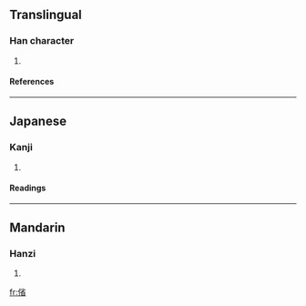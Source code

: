 ==Translingual==
===Han character===
{{Han char|rn=9|rad=人|as=09|sn=11|four=2926<sub>2</sub>|canj=人火竹山 (OFHU)}}
# {{defn|Han}}
====References====
{{Han ref|kx=0110.250|dkj=00857|dj=0236.090|hdz=10189.040|uh=5057|ud=20567|bh=D466|bd=54374}}
----
==Japanese==
===Kanji===
{{ja-kanji|grade=|rs=人09}}
# {{defn|Japanese}}
====Readings====
{{ja-readings|on=[[せい]] (sei), [[しゃう]] (shau)|kun=[[まつすぐなさま]] (matsusugunasama)}}
----
==Mandarin==
===Hanzi===
{{cmn-hanzi|pin=[[shěng]] (sheng3)|wg=sheng<sup>3</sup>}}
# {{defn|Mandarin}}

[[fr:偗]]